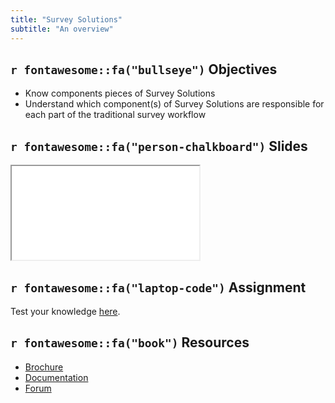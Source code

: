 ```yaml
---
title: "Survey Solutions"
subtitle: "An overview"
---
```


## `r fontawesome::fa("bullseye")` Objectives

- Know components pieces of Survey Solutions
- Understand which component(s) of Survey Solutions are responsible for each part of the traditional survey workflow

## `r fontawesome::fa("person-chalkboard")` Slides

<div class = "ratio ratio-16x9">
<iframe src = "/slides/01_suso_overview.html"></iframe>
</div>

## `r fontawesome::fa("laptop-code")` Assignment

Test your knowledge [here](/assignments/02_suso_components.qmd).

## `r fontawesome::fa("book")` Resources

- [Brochure](https://docs.mysurvey.solutions/getting-started/overview-printable/resources/SurveySolutionsBooklet_2018oct(ENG).pdf)
- [Documentation](https://docs.mysurvey.solutions/)
- [Forum](https://forum.mysurvey.solutions/)
